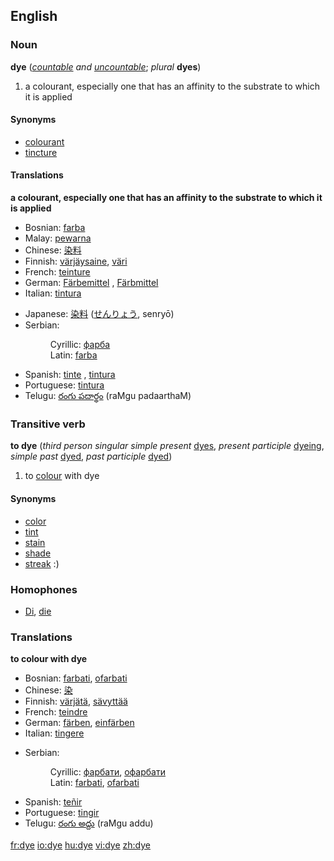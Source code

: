 ==English==
{{wikipedia}}
===Noun===
'''dye''' (''[[countable]] and [[uncountable]]''; ''plural'' '''dyes''')
#a colourant, especially one that has an affinity to the substrate to which it is applied

====Synonyms====
*[[colourant]]
*[[tincture]]

====Translations====
'''a colourant, especially one that has an affinity to the substrate to which it is applied'''
{{top}}
*Bosnian: [[farba#Bosnian|farba]] {{f}}
*Malay: [[pewarna]]
*Chinese: [[染]][[料]]
*Finnish: [[värjäysaine]], [[väri]]
*French: [[teinture]] {{f}}
*German: [[Färbemittel]] {{n}}, [[Färbmittel]] {{n}}
*Italian: [[tintura]] {{f}}
{{mid}}
*Japanese: [[染料]] ([[せんりょう]], senry&#333;)
*Serbian:
*:Cyrillic: [[фарба#Serbian|фарба]] {{f}}
*:Latin: [[farba#Serbian|farba]] {{f}}
*Spanish: [[tinte]] {{m}}, [[tintura]] {{f}}
*Portuguese: [[tintura]]
*Telugu: [[రంగు పదార్థం]] (raMgu padaarthaM)
{{bottom}}

===Transitive verb===
'''to dye''' (''third person singular simple present'' [[dyes]], ''present participle'' [[dyeing]], ''simple past'' [[dyed]], ''past participle'' [[dyed]])
#to [[colour]] with dye

====Synonyms====
*[[color]]
*[[tint]]
*[[stain]]
*[[shade]]
*[[streak]] :)

===Homophones===
*[[Di]], [[die]]

===Translations===
'''to colour with dye'''
{{top}}
*Bosnian: [[farbati#Bosnian|farbati]], [[ofarbati#Bosnian|ofarbati]]
*Chinese: [[染]]
*Finnish: [[värjätä]], [[sävyttää]]
*French: [[teindre]]
*German: [[färben]], [[einfärben]]
*Italian: [[tingere]]
{{mid}}
*Serbian:
*:Cyrillic: [[фарбати#Serbian|фарбати]], [[офарбати#Serbian|офарбати]]
*:Latin: [[farbati#Serbian|farbati]], [[ofarbati#Serbian|ofarbati]]
*Spanish: [[teñir]]
*Portuguese: [[tingir]]
*Telugu: [[రంగు అద్దు]] (raMgu addu)
{{bottom}}

[[fr:dye]]
[[io:dye]]
[[hu:dye]]
[[vi:dye]]
[[zh:dye]]